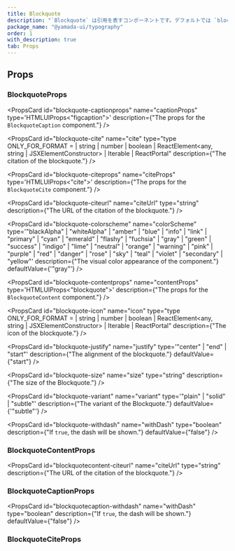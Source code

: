 ```yaml
---
title: Blockquote
description: "`Blockquote` は引用を表すコンポーネントです。デフォルトでは `blockquote` 要素をレンダリングします。"
package_name: "@yamada-ui/typography"
order: 1
with_description: true
tab: Props
---
```


## Props

### BlockquoteProps

<PropsCard
  id="blockquote-captionprops"
  name="captionProps"
  type='HTMLUIProps<"figcaption">'
  description={"The props for the `BlockquoteCaption` component."}
/>

<PropsCard
  id="blockquote-cite"
  name="cite"
  type="type ONLY_FOR_FORMAT =
  | string
  | number
  | boolean
  | ReactElement<any, string | JSXElementConstructor<any>>
  | Iterable<ReactNode>
  | ReactPortal"
  description={"The citation of the blockquote."}
/>

<PropsCard
  id="blockquote-citeprops"
  name="citeProps"
  type='HTMLUIProps<"cite">'
  description={"The props for the `BlockquoteCite` component."}
/>

<PropsCard
  id="blockquote-citeurl"
  name="citeUrl"
  type="string"
  description={"The URL of the citation of the blockquote."}
/>

<PropsCard
  id="blockquote-colorscheme"
  name="colorScheme"
  type='"blackAlpha" | "whiteAlpha" | "amber" | "blue" | "info" | "link" | "primary" | "cyan" | "emerald" | "flashy" | "fuchsia" | "gray" | "green" | "success" | "indigo" | "lime" | "neutral" | "orange" | "warning" | "pink" | "purple" | "red" | "danger" | "rose" | "sky" | "teal" | "violet" | "secondary" | "yellow"'
  description={"The visual color appearance of the component."}
  defaultValue={'"gray"'}
/>

<PropsCard
  id="blockquote-contentprops"
  name="contentProps"
  type='HTMLUIProps<"blockquote">'
  description={"The props for the `BlockquoteContent` component."}
/>

<PropsCard
  id="blockquote-icon"
  name="icon"
  type="type ONLY_FOR_FORMAT =
  | string
  | number
  | boolean
  | ReactElement<any, string | JSXElementConstructor<any>>
  | Iterable<ReactNode>
  | ReactPortal"
  description={"The icon of the blockquote."}
/>

<PropsCard
  id="blockquote-justify"
  name="justify"
  type='"center" | "end" | "start"'
  description={"The alignment of the blockquote."}
  defaultValue={"start"}
/>

<PropsCard
  id="blockquote-size"
  name="size"
  type="string"
  description={"The size of the Blockquote."}
/>

<PropsCard
  id="blockquote-variant"
  name="variant"
  type='"plain" | "solid" | "subtle"'
  description={"The variant of the Blockquote."}
  defaultValue={'"subtle"'}
/>

<PropsCard
  id="blockquote-withdash"
  name="withDash"
  type="boolean"
  description={"If `true`, the dash will be shown."}
  defaultValue={"false"}
/>

### BlockquoteContentProps

<PropsCard
  id="blockquotecontent-citeurl"
  name="citeUrl"
  type="string"
  description={"The URL of the citation of the blockquote."}
/>

### BlockquoteCaptionProps

<PropsCard
  id="blockquotecaption-withdash"
  name="withDash"
  type="boolean"
  description={"If `true`, the dash will be shown."}
  defaultValue={"false"}
/>

### BlockquoteCiteProps
